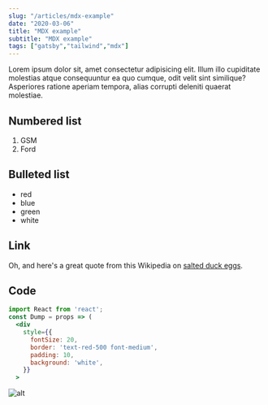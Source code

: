 ```yaml
---
slug: "/articles/mdx-example"
date: "2020-03-06"
title: "MDX example"
subtitle: "MDX example"
tags: ["gatsby","tailwind","mdx"]
---
```


Lorem ipsum dolor sit, amet consectetur adipisicing elit. 
Illum illo cupiditate molestias atque consequuntur ea quo cumque, odit velit sint similique? 
Asperiores ratione aperiam tempora, alias corrupti deleniti quaerat molestiae.

## Numbered list

1. GSM
2. Ford

## Bulleted list

- red
- blue
- green
- white

## Link

Oh, and here's a great quote from this Wikipedia on
[salted duck eggs](http://en.wikipedia.org/wiki/Salted_duck_egg).

## Code

```jsx
import React from 'react';
const Dump = props => (
  <div
    style={{
      fontSize: 20,
      border: 'text-red-500 font-medium',
      padding: 10,
      background: 'white',
    }}
  >
 ```

![alt](https://mdx-logo.now.sh)
